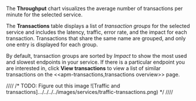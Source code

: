 The **Throughput** chart visualizes the average number of transactions per minute for the selected service.

The **Transactions** table displays a list of *transaction groups* for the
selected service and includes the latency, traffic, error rate, and the impact for each transaction.
Transactions that share the same name are grouped, and only one entry is displayed for each group.

By default, transaction groups are sorted by *Impact* to show the most used and slowest endpoints in your
service. If there is a particular endpoint you are interested in, click **View transactions** to view a
list of similar transactions on the <<apm-transactions,transactions overview>> page.

////
/* TODO: Figure out this image
![Traffic and transactions].../../../../images/services/traffic-transactions.png) */
////

